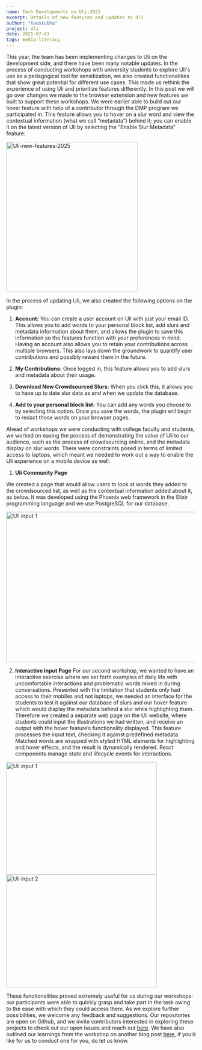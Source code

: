 ```yaml
---
name: Tech Developments on Uli-2025
excerpt: Details of new features and updates to Uli
author: "Kaustubha"
project: Uli
date: 2025-07-03
tags: media-literacy
---
```

This year, the team has been implementing changes to Uli on the development side, and there have been many notable updates. In the process of conducting workshops with university students to explore Uli's use as a pedagogical tool for sensitization, we also created functionalities that show great potential for different use cases. This made us rethink the experience of using Uli and prioritize features differently. In this post we will go over changes we made to the browser extension and new features we built to support these workshops. 
We were earlier able to build out our hover feature with help of a contributor through the DMP program we participated in. This feature allows you to hover on a slur word and view the contextual information (what we call “metadata”) behind it; you can enable it on the latest version of Uli by selecting the “Enable Slur Metadata” feature:

<div style={{ display: "flex", justifyContent: "center", alignItems: "center" }}>
  <img src="../images/Uli-new-features-2025.png" alt="Uli-new-features-2025" width="350" height="400" style={{ border: "1px solid black" }} />
</div>

In the process of updating Uli, we also created the following options on the plugin:

1. **Account:** You can create a user account on Uli with just your email ID. This allows you to add words to your personal block list, add slurs and metadata information about them, and allows the plugin to save this information so the features function with your preferences in mind. Having an account also allows you to retain your contributions across multiple browsers. This also lays down the groundwork to quantify user contributions and possibly reward them in the future.
   
3. **My Contributions:** Once logged in, this feature allows you to add slurs and metadata about their usage.
   
4. **Download New Crowdsourced Slurs:** When you click this, it allows you to have up to date slur data as and when we update the database.
   
5. **Add to your personal block list:** You can add any words you choose to by selecting this option. Once you save the words, the plugin will begin to redact those words on your browser pages.

Ahead of workshops we were conducting with college faculty and students, we worked on easing the process of demonstrating the value of Uli to our audience, such as the process of crowdsourcing online, and the metadata display on slur words. There were constraints posed in terms of limited access to laptops, which meant we needed to work out a way to enable the Uli experience on a mobile device as well.

  1. **Uli Community Page**

We created a page that would allow users to look at words they added to the crowdsourced list, as well as the contextual information added about it, as below. It was  developed using the Phoenix web framework in the Elixir programming language and we use PostgreSQL for our database.

<div style={{ display: "flex", justifyContent: "center", gap: "20px" }}>
<img src="images/Uli-community-page.png" alt="Uli input 1" width="800" height="400" style={{ border: "1px solid black" }} />

  2. **Interactive Input Page**
     For our second workshop, we wanted to have an interactive exercise where we set forth examples of daily life with uncomfortable interactions and problematic words mixed in during conversations.
     Presented with the limitation that students only had access to their mobiles and not laptops, we needed an interface for the students to test it against our database of slurs and our hover feature which would display the metadata behind a slur while highlighting them.
     Therefore we created a separate web page on the Uli website, where students could input the illustrations we had written, and receive an output with the hover feature’s functionality displayed.
     This feature processes the input text, checking it against predefined metadata. Matched words are wrapped with styled HTML elements for highlighting and hover effects, and the result is dynamically rendered.
     React components manage state and lifecycle events for interactions.
     
<div style={{ display: "flex", justifyContent: "center", gap: "20px" }}>
  <img src="images/Uli-input-1.png" alt="Uli input 1" width="400" height="300" style={{ border: "1px solid black" }} />
  <img src="images/Uli-input-2.png" alt="Uli input 2" width="400" height="300" style={{ border: "1px solid black" }} />
</div>

These functionalities proved extremely useful for us during our workshops: our participants were able to quickly grasp and take part in the task owing to the ease with which they could access them. 
As we explore further possibilities, we welcome any feedback and suggestions. Our repositories are open on Github, and we invite contributors interested in exploring these projects to check out our open issues and reach out [here](https://github.com/tattle-made/Uli/issues).
We have also outlined our learnings from the workshop on another blog post [here](https://uli.tattle.co.in/blog/Uli-workshop/), if you’d like for us to conduct one for you, do let us know.

